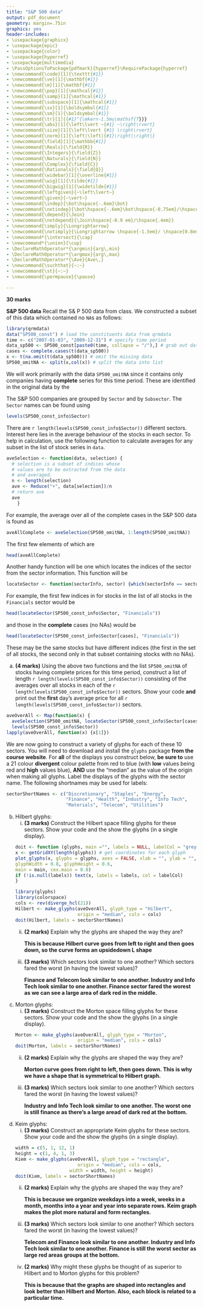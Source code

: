 ```yaml
---
title: "S&P 500 data"
output: pdf_document
geometry: margin=.75in
graphics: yes
header-includes:
- \usepackage{graphicx}
- \usepackage{epic}
- \usepackage{color}
- \usepackage{hyperref}
- \usepackage{multimedia}
- \PassOptionsToPackage{pdfmark}{hyperref}\RequirePackage{hyperref}
- \newcommand{\code}[1]{\texttt{#1}}
- \newcommand{\ve}[1]{\mathbf{#1}}
- \newcommand{\m}[1]{\mathbf{#1}}
- \newcommand{\pop}[1]{\mathcal{#1}}
- \newcommand{\samp}[1]{\mathcal{#1}}
- \newcommand{\subspace}[1]{\mathcal{#1}}
- \newcommand{\sv}[1]{\boldsymbol{#1}}
- \newcommand{\sm}[1]{\boldsymbol{#1}}
- \newcommand{\tr}[1]{{#1}^{\mkern-1.5mu\mathsf{T}}}
- \newcommand{\abs}[1]{\left\lvert ~{#1} ~\right\rvert}
- \newcommand{\size}[1]{\left\lvert {#1} \right\rvert}
- \newcommand{\norm}[1]{\left|\left|{#1}\right|\right|}
- \newcommand{\field}[1]{\mathbb{#1}}
- \newcommand{\Reals}{\field{R}}
- \newcommand{\Integers}{\field{Z}}
- \newcommand{\Naturals}{\field{N}}
- \newcommand{\Complex}{\field{C}}
- \newcommand{\Rationals}{\field{Q}}
- \newcommand{\widebar}[1]{\overline{#1}}
- \newcommand{\wig}[1]{\tilde{#1}}
- \newcommand{\bigwig}[1]{\widetilde{#1}}
- \newcommand{\leftgiven}{~\left\lvert~}
- \newcommand{\given}{~\vert~}
- \newcommand{\indep}{\bot\hspace{-.6em}\bot}
- \newcommand{\notindep}{\bot\hspace{-.6em}\bot\hspace{-0.75em}/\hspace{.4em}}
- \newcommand{\depend}{\Join}
- \newcommand{\notdepend}{\Join\hspace{-0.9 em}/\hspace{.4em}}
- \newcommand{\imply}{\Longrightarrow}
- \newcommand{\notimply}{\Longrightarrow \hspace{-1.5em}/ \hspace{0.8em}}
- \newcommand*{\intersect}{\cap}
- \newcommand*{\union}{\cup}
- \DeclareMathOperator*{\argmin}{arg\,min}
- \DeclareMathOperator*{\argmax}{arg\,max}
- \DeclareMathOperator*{\Ave}{Ave\,}
- \newcommand{\suchthat}{~:~}
- \newcommand{\st}{~:~} 
- \newcommand{\permpause}{\pause}

---
```


**30 marks**

**S\&P 500 data**  Recall the S\& P 500 data from class.  We constructed a subset of this data which contained no `NA`s as follows:
```r
library(qrmdata)
data("SP500_const") # load the constituents data from qrmdata
time <- c("2007-01-03", "2009-12-31") # specify time period
data_sp500 <- SP500_const[paste0(time, collapse = "/"),] # grab out data
cases <- complete.cases(t(data_sp500))
x <- t(na.omit(t(data_sp500))) # omit the missing data
SP500_omitNA <- split(x,col(x)) # split the data into list
```

We will work primarily with the data `SP500_omitNA` since it contains only companies having **complete** series for this time period.  These are identified in the original data by the
    
The S\&P 500 companies are grouped by `Sector` and by `Subsector`.  The `Sector` names can be found using 
```r
levels(SP500_const_info$Sector)
```
    
There are `r length(levels(SP500_const_info$Sector))` different sectors.  Interest here lies in the average behaviour of the stocks in each sector.  To help in calculation, use the following function to calculate averages for any subset in the list of stock series in `data`.
    
```r
aveSelection <- function(data, selection) {
  # selection is a subset of indices whose
  # values are to be extracted from the data
  # and averaged.
  n <- length(selection)
  ave <- Reduce("+", data[selection])/n
  # return ave
  ave
    }
```
    
For example, the average over all of the complete cases in the S\&P 500 data is found as
    
```r
aveAllComplete <- aveSelection(SP500_omitNA, 1:length(SP500_omitNA))
```
    
The first few elements of which are
    
```r
head(aveAllComplete)
```
    
Another handy function will be one which locates the indices of the sector from the sector information.  This function will be
```r
locateSector <- function(sectorInfo, sector) {which(sectorInfo == sector)}
```
    
For example, the first few indices in for stocks in the list of all stocks in the ``Financials`` sector would be
    
```r
head(locateSector(SP500_const_info$Sector, "Financials"))
```
    
and those in the **complete** cases (no NAs) would be
    
```r
head(locateSector(SP500_const_info$Sector[cases], "Financials"))
```
    
These may be the same stocks but have different indices (the first in the set of all stocks, the second only in that subset containing stocks with no NAs).
    
a.  **(4 marks)** Using the above two functions and the list `SP500_omitNA` of stocks having complete prices for this time period, construct a list of length `r length(levels(SP500_const_info$Sector))` consisting of the averages over all stocks in each of the `r length(levels(SP500_const_info$Sector))` sectors.  Show your code **and** print out the **first** day's average price for all `r length(levels(SP500_const_info$Sector))` sectors.

```r
aveOverAll <- Map(function(x) {
  aveSelection(SP500_omitNA, locateSector(SP500_const_info$Sector[cases], x))},
  levels(SP500_const_info$Sector))
lapply(aveOverAll, function(x) {x[1]})
```
    
We are now going to construct a variety of glyphs for each of these 10 sectors.  You will need to download and install the `glyphs` package **from the course website**.  For **all** of the displays you construct below, **be sure to**  use a 21 colour **divergent** colour palette from red to blue (with **low** values being red and **high** values blue), **AND** use the "median" as the value of the origin when making all glyphs.  Label the displays of the glyphs with the sector name.  The following shortnames may be used for labels:
```r
sectorShortNames <- c("Discretionary", "Staples", "Energy",
                      "Finance", "Health", "Industry", "Info Tech",
                      "Materials", "Telecom", "Utilities")
```
    
b. Hilbert glyphs:
    i. **(3 marks)** Construct the Hilbert space filling glyphs for these sectors.  Show your code and the show the glyphs (in a single display).
    
    ```r
    doit <- function (glyphs, main ="", labels = NULL, labelCol = "grey30") {
x <- getGridXY(length(glyphs)) # get coordinates for each glyph
plot_glyphs(x, glyphs = glyphs, axes = FALSE, xlab = "", ylab = "",
glyphWidth = 0.8, glyphHeight = 0.6,
main = main, cex.main = 0.8)
if (!is.null(labels)) text(x, labels = labels, col = labelCol)
}
    ```
    
    ```r
    library(glyphs)
    library(colorspace)
    cols <- rev(diverge_hcl(21))
    Hilbert <- make_glyphs(aveOverAll, glyph_type = "Hilbert",
                           origin = "median", cols = cols)
    doit(Hilbert, labels = sectorShortNames)
    ```
        
    ii. **(2 marks)** Explain why the glyphs are shaped the way they are?
    
        **This is because Hilbert curve goes from left to right and then goes down, so the curve forms an upsidedown L shape**
        
    iii. **(3 marks)** Which sectors look similar to one another?  Which sectors fared the worst (in having the lowest values)?
    
         **Finance and Telecom look similar to one another. Industry and Info Tech look similar to one another. Finance sector fared the worest as we can see a large area of dark red in the middle.**
        
        
c. Morton glyphs:
    i. **(3 marks)** Construct the Morton space filling glyphs for these sectors.  Show your code and the show the glyphs (in a single display).
    
    ```r
    Morton <- make_glyphs(aveOverAll, glyph_type = "Morton",
                           origin = "median", cols = cols)
    doit(Morton, labels = sectorShortNames)
    ```
            
        
    ii. **(2 marks)** Explain why the glyphs are shaped the way they are?
        
        **Morton curve goes from right to left, then goes down. This is why we have a shape that is symmetrical to Hilbert graph.**
        
    iii. **(3 marks)** Which sectors look similar to one another?  Which sectors fared the worst (in having the lowest values)?
    
         **Industry and Info Tech look similar to one another. The worst one is still finance as there's a large aread of dark red at the bottom.**
    

d. Keim glyphs:
    i. **(3 marks)** Construct an appropriate Keim glyphs for these sectors. Show your code and the show the glyphs (in a single display).
    
    ```r
    width = c(5, 1, 12, 1)
    height = c(1, 4, 1, 3)
    Kiem <- make_glyphs(aveOverAll, glyph_type = "rectangle",
                           origin = "median", cols = cols,
                        width = width, height = height)
    doit(Kiem, labels = sectorShortNames)
    ```
        
    ii. **(2 marks)** Explain why the glyphs are shaped the way they are?
    
        **This is because we organize weekdays into a week, weeks in a month, months into a year and year into separate rows. Keim graph makes the plot more natural and form rectangles.**
        
    iii. **(3 marks)** Which sectors look similar to one another?  Which sectors fared the worst (in having the lowest values)?
    
         **Telecom and Finance look similar to one another. Industry and Info Tech look similar to one another. Finance is still the worst sector as large red areas groups at the bottom.**
        
    iv. **(2 marks)** Why might these glyphs be thought of as superior to Hilbert and to Morton glyphs for this problem?
    
        **This is because that the graphs are shaped into rectangles and look better than Hilbert and Morton. Also, each block is related to a particular time.**